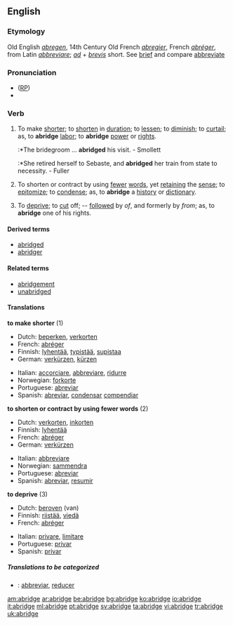 ==English==

===Etymology===
Old English ''[[abregen]]'', 14th Century Old French ''[[abregier]]'', French ''[[abréger]]'', from Latin ''[[abbreviare]]''; ''[[ad]]'' + ''[[brevis]]'' short. See [[brief]] and compare [[abbreviate]]

===Pronunciation===
* ([[RP]]) {{IPA|/əˈbrɪdʒ/}}
*{{audio|en-us-abridge.ogg|Audio (US)}}


===Verb===
{{en-verb|abridg|ing}}

# {{transitive}} To make [[shorter]]; to [[shorten]] in [[duration]]; to [[lessen]]; to [[diminish]]; to [[curtail]]; as, to '''abridge''' [[labor]]; to '''abridge''' [[power]] or [[right]]s.
#:*The bridegroom ... '''abridged''' his visit. - Smollett
#:*She retired herself to Sebaste, and '''abridged''' her train from state to necessity. - Fuller
# {{transitive}} To shorten or contract by using [[fewer]] [[word]]s, yet [[retaining]] the [[sense]]; to [[epitomize]]; to [[condense]]; as, to '''abridge''' a [[history]] or [[dictionary]].
# {{transitive}} To [[deprive]]; to [[cut]] off; -- [[follow]]ed by ''of'', and formerly by ''from''; as, to '''abridge''' one of his rights.

====Derived terms====
* [[abridged]]
* [[abridger]]

====Related terms====
* [[abridgement]]
* [[unabridged]]

====Translations====
'''to make shorter''' (1)
{{top}}
*Dutch: [[beperken]], [[verkorten]]
*French: [[abréger]]
*Finnish: [[lyhentää]], [[typistää]], [[supistaa]]
*German: [[verkürzen]], [[kürzen]]
{{mid}}
*Italian: [[accorciare]], [[abbreviare]], [[ridurre]]
*Norwegian: [[forkorte]]
*Portuguese: [[abreviar]]
*Spanish: [[abreviar]], [[condensar]] [[compendiar]] 
{{bottom}}

'''to shorten or contract by using fewer words''' (2)
{{top}}
*Dutch: [[verkorten]], [[inkorten]]
*Finnish: [[lyhentää]]
*French: [[abréger]]
*German: [[verkürzen]]
{{mid}}
*Italian: [[abbreviare]]
*Norwegian: [[sammendra]]
*Portuguese: [[abreviar]]
*Spanish: [[abreviar]], [[resumir]] 
{{bottom}}

'''to deprive''' (3)
{{top}}
*Dutch: [[beroven]] (van)
*Finnish: [[riistää]], [[viedä]]
*French: [[abréger]]
{{mid}}
*Italian: [[privare]], [[limitare]]
*Portuguese: [[privar]]
*Spanish: [[privar]] 
{{bottom}}

=====Translations to be categorized=====
{{checktrans}}
*{{ttbc|Interlingua}}: [[abbreviar]], [[reducer]]

[[am:abridge]]
[[ar:abridge]]
[[be:abridge]]
[[bg:abridge]]
[[ko:abridge]]
[[io:abridge]]
[[it:abridge]]
[[ml:abridge]]
[[pt:abridge]]
[[sv:abridge]]
[[ta:abridge]]
[[vi:abridge]]
[[tr:abridge]]
[[uk:abridge]]